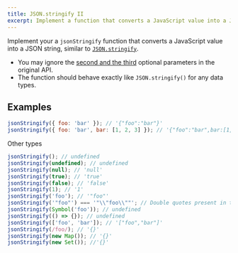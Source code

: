 ```yaml
---
title: JSON.stringify II
excerpt: Implement a function that converts a JavaScript value into a JSON string
---
```


Implement your a `jsonStringify` function that converts a JavaScript value into a JSON string, similar to [`JSON.stringify`](https://developer.mozilla.org/en-US/docs/Web/JavaScript/Reference/Global_Objects/JSON/stringify).

- You may ignore the [second and the third](https://developer.mozilla.org/en-US/docs/Web/JavaScript/Reference/Global_Objects/JSON/stringify#parameters) optional parameters in the original API.
- The function should behave exactly like `JSON.stringify()` for any data types.

## Examples

```js
jsonStringify({ foo: 'bar' }); // '{"foo":"bar"}'
jsonStringify({ foo: 'bar', bar: [1, 2, 3] }); // '{"foo":"bar",bar:[1,2,3]}'
```

Other types

```js
jsonStringify(); // undefined
jsonStringify(undefined); // undefined
jsonStringify(null); // 'null'
jsonStringify(true); // 'true'
jsonStringify(false); // 'false'
jsonStringify(1); // '1'
jsonStringify('foo'); // '"foo"'
jsonStringify('"foo"') === '"\\"foo\\""'; // Double quotes present in the original input are escaped using backslashes
jsonStringify(Symbol('foo')); // undefined
jsonStringify(() => {}); // undefined
jsonStringify(['foo', 'bar']); // '["foo","bar"]'
jsonStringify(/foo/); // '{}'
jsonStringify(new Map()); // '{}'
jsonStringify(new Set()); //'{}'
```
